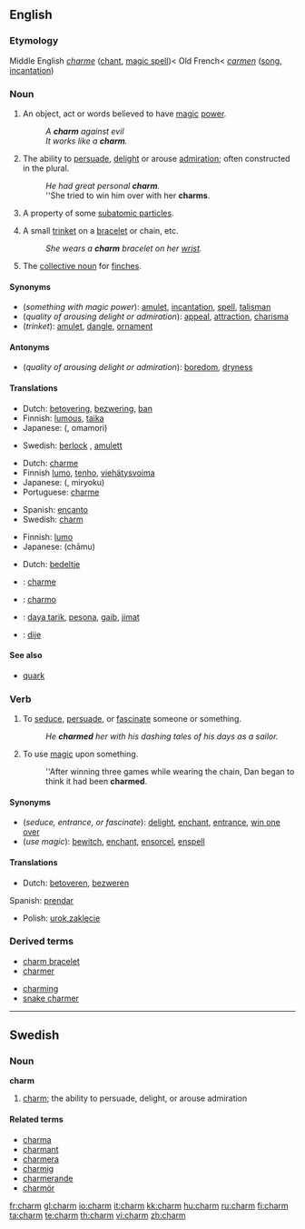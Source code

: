 ==English==

===Etymology===
Middle English ''[[charme]]'' ([[chant]], [[magic spell]])< Old French< {{etyl|la}} ''[[carmen]]'' ([[song]], [[incantation]])

===Noun===
{{en-noun}}

# An object, act or words believed to have [[magic]] [[power]].
#: ''A '''charm''' against evil''
#: ''It works like a '''charm'''.''
# The ability to [[persuade]], [[delight]] or arouse [[admiration]]; often constructed in the plural.
#: ''He had great personal '''charm'''.''
#: ''She tried to win him over with her '''charms'''.
# {{physics}} A property of some [[subatomic particle]]s.
# A small [[trinket]] on a [[bracelet]] or chain, etc.
#: ''She wears a '''charm''' bracelet on her [[wrist]].''
# The [[collective noun]] for [[finch|finches]].

====Synonyms====
* (''something with magic power''): [[amulet]], [[incantation]], [[spell]], [[talisman]]
* (''quality of arousing delight or admiration''): [[appeal]], [[attraction]], [[charisma]]
* (''trinket''): [[amulet]], [[dangle]], [[ornament]]

====Antonyms====
* (''quality of arousing delight or admiration''): [[boredom]], [[dryness]]

====Translations====
{{trans-top|something with magic power}}
* Dutch: [[betovering]], [[bezwering]], [[ban]] 
* Finnish: [[lumous]], [[taika]]
* Japanese: {{Jpan|[[お守り]]}} ({{Jpan|[[おまもり]]}}, omamori)
{{trans-mid}}
* Swedish: [[berlock]] {{c}}, [[amulett]] {{c}}
{{trans-bottom}}

{{trans-top|quality of inspiring delight or admiration}}
* Dutch: [[charme]] 
* Finnish [[lumo]], [[tenho]], [[viehätysvoima]]
* Japanese: {{Jpan|[[魅力]]}} ({{Jpan|[[みりょく]]}}, miryoku)
* Portuguese: [[charme]] {{m}}
{{trans-mid}}
* Spanish: [[encanto]] {{m}}
* Swedish: [[#English|charm]] {{c}}
{{trans-bottom}}

{{trans-top|property of subatomic particle}}
* Finnish: [[lumo]]
* Japanese: {{Jpan|[[チャーム]]}} (chāmu)
{{trans-mid}}
{{trans-bottom}}

{{trans-top|trinket}}
* Dutch: [[bedeltje]] 
{{trans-mid}}
{{trans-bottom}}

{{checktrans-top}}
* {{ttbc|French}}: [[charme]]
* {{ttbc|Ido}}: [[charmo]]
{{trans-mid}}
* {{ttbc|Indonesian}}: [[daya tarik]], [[pesona]], [[gaib]], [[jimat]]
* {{ttbc|Spanish}}: [[dije]] {{m}}
{{trans-bottom}}

====See also====
* [[quark]]

===Verb===
{{en-verb}}

# To [[seduce]], [[persuade]], or [[fascinate]] someone or something.
#: ''He '''charmed''' her with his dashing tales of his days as a sailor.''
# {{transitive}} To use [[magic]] upon something.
#: ''After winning three games while wearing the chain, Dan began to think it had been '''charmed'''.

====Synonyms====
* (''seduce, entrance, or fascinate''): [[delight]], [[enchant]], [[entrance]], [[win one over]]
* (''use magic''): [[bewitch]], [[enchant]], [[ensorcel]], [[enspell]]

====Translations====
* Dutch: [[betoveren]], [[bezweren]]
Spanish: [[prendar]]
* Polish: [[urok,zaklęcie]]

===Derived terms===
{{top}}
* [[charm bracelet]]
* [[charmer]]
{{mid}}
* [[charming]]
* [[snake charmer]]
{{bottom}}

----

==Swedish==

===Noun===
{{sv-noun-unc-irreg-c|2=charmen}}
'''charm''' {{c}}

# [[#English|charm]]; the ability to persuade, delight, or arouse admiration

====Related terms====
* [[charma]]
* [[charmant]]
* [[charmera]]
* [[charmig]]
* [[charmerande]]
* [[charmör]]

[[fr:charm]]
[[gl:charm]]
[[io:charm]]
[[it:charm]]
[[kk:charm]]
[[hu:charm]]
[[ru:charm]]
[[fi:charm]]
[[ta:charm]]
[[te:charm]]
[[th:charm]]
[[vi:charm]]
[[zh:charm]]